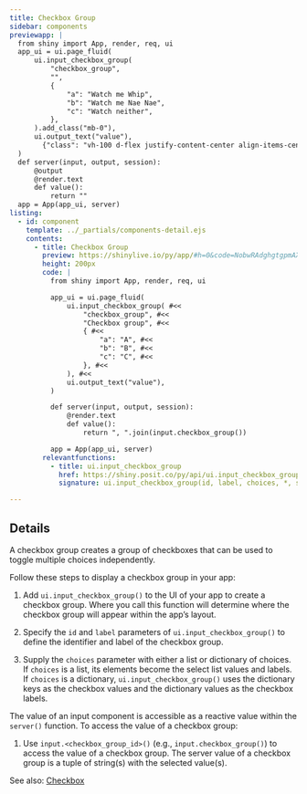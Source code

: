 ```yaml
---
title: Checkbox Group
sidebar: components
previewapp: |
  from shiny import App, render, req, ui
  app_ui = ui.page_fluid(
      ui.input_checkbox_group( 
          "checkbox_group", 
          "", 
          { 
              "a": "Watch me Whip", 
              "b": "Watch me Nae Nae", 
              "c": "Watch neither", 
          },
      ).add_class("mb-0"), 
      ui.output_text("value"),
        {"class": "vh-100 d-flex justify-content-center align-items-center px-4"}
  )
  def server(input, output, session):
      @output
      @render.text
      def value():
          return ""
  app = App(app_ui, server)
listing:
  - id: component
    template: ../_partials/components-detail.ejs
    contents:
      - title: Checkbox Group
        preview: https://shinylive.io/py/app/#h=0&code=NobwRAdghgtgpmAXGKAHVA6VBPMAaMAYwHsIAXOcpMAMwCdiYACAZwAsBLCbJjmVYnTJMAgujxM6lACZw6EqQEcJAVw4AdaOgD6apgF4marFADmcbTQA2a6QApNTJ0Y4YuqFWW2E2cQgGsAI2IAD21TBhVUOyZHZ3j1Il8A4LCI4ijEiTj4p0SAYWSg0KZ0zPxYiFznEErq6sSoRMRYsBEsuvqEsEDm1oAhDpyu1sI+gqGq+oBfbKmnAEo5+OMMsg8vChCyBzAANygbOESlzRBEwisoFhZx-bYAWgBGAAYXpmkH6zgQpkOOUwQB4cCgwFgPQiUCh0JioEIPAAsiWmmgWmlkNFYcj2cjs7k8EjWGwkLDgNw4pAWiGGAAEiZ5aVIILI6BgtmRhhimAcjnYqcN4lIyCo6FUhmAMAArYhcPEQDYYHx+YppSLRBZorSoAyidB2NCoXQcEnYuQLMDTAC6QA
        height: 200px
        code: |
          from shiny import App, render, req, ui

          app_ui = ui.page_fluid(
              ui.input_checkbox_group( #<<
                  "checkbox_group", #<<
                  "Checkbox group", #<<
                  { #<<
                      "a": "A", #<<
                      "b": "B", #<<
                      "c": "C", #<<
                  }, #<<
              ), #<<
              ui.output_text("value"),
          )

          def server(input, output, session):
              @render.text
              def value():
                  return ", ".join(input.checkbox_group())

          app = App(app_ui, server)
        relevantfunctions:
          - title: ui.input_checkbox_group
            href: https://shiny.posit.co/py/api/ui.input_checkbox_group.html
            signature: ui.input_checkbox_group(id, label, choices, *, selected=None, inline=False, width=None)

---
```


:::{#component}
:::

## Details

A checkbox group creates a group of checkboxes that can be used to toggle multiple choices independently.

Follow these steps to display a checkbox group in your app:

  1. Add `ui.input_checkbox_group()` to the UI of your app to create a checkbox group. Where you call this function will determine where the checkbox group will appear within the app's layout.

  2. Specify the `id` and `label` parameters of `ui.input_checkbox_group()` to define the identifier and label of the checkbox group. 

  3. Supply the `choices` parameter with either a list or dictionary of choices. If `choices` is a list, its elements become the select list values and labels. If `choices` is a dictionary, `ui.input_checkbox_group()` uses the dictionary keys as the checkbox values and the dictionary values as the checkbox labels. 

The value of an input component is accessible as a reactive value within the `server()` function. To access the value of a checkbox group:

  1. Use `input.<checkbox_group_id>()` (e.g., `input.checkbox_group()`) to access the value of a checkbox group. The server value of a checkbox group is a tuple of string(s) with the selected value(s). 

See also: [Checkbox](checkbox.qmd)